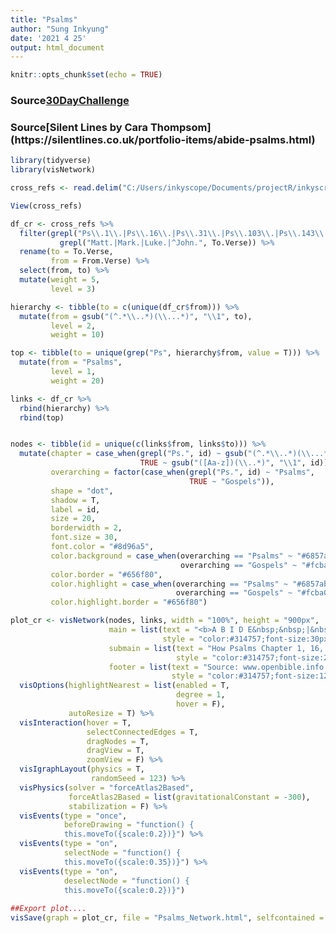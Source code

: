 ```yaml
---
title: "Psalms"
author: "Sung Inkyung"
date: '2021 4 25'
output: html_document
---
```


```r
knitr::opts_chunk$set(echo = TRUE)
```
### Source[30DayChallenge](https://github.com/cararthompson/30DayChartChallenge/blob/main/scripts/3.1_correlation.R)
### Source[Silent Lines by Cara Thompsom] (https://silentlines.co.uk/portfolio-items/abide-psalms.html)
```r
library(tidyverse)
library(visNetwork)
```


```r

cross_refs <- read.delim("C:/Users/inkyscope/Documents/projectR/inkyscroll/data/cross_references.txt")

View(cross_refs)

df_cr <- cross_refs %>% 
  filter(grepl("Ps\\.1\\.|Ps\\.16\\.|Ps\\.31\\.|Ps\\.103\\.|Ps\\.143\\.", From.Verse, fixed = F) &
           grepl("Matt.|Mark.|Luke.|^John.", To.Verse)) %>% 
  rename(to = To.Verse,
         from = From.Verse) %>% 
  select(from, to) %>% 
  mutate(weight = 5,
         level = 3)

hierarchy <- tibble(to = c(unique(df_cr$from))) %>% 
  mutate(from = gsub("(^.*\\..*)(\\...*)", "\\1", to),
         level = 2, 
         weight = 10)

top <- tibble(to = unique(grep("Ps", hierarchy$from, value = T))) %>%
  mutate(from = "Psalms",
         level = 1, 
         weight = 20)

links <- df_cr %>% 
  rbind(hierarchy) %>% 
  rbind(top)


nodes <- tibble(id = unique(c(links$from, links$to))) %>%
  mutate(chapter = case_when(grepl("Ps.", id) ~ gsub("(^.*\\..*)(\\...*)", "\\1", id),
                             TRUE ~ gsub("([Aa-z])(\\..*)", "\\1", id)),
         overarching = factor(case_when(grepl("Ps.", id) ~ "Psalms",
                                        TRUE ~ "Gospels")),
         shape = "dot",
         shadow = T,
         label = id,
         size = 20,
         borderwidth = 2, 
         font.size = 30,
         font.color = "#8d96a5",
         color.background = case_when(overarching == "Psalms" ~ "#6857ab",
                                      overarching == "Gospels" ~ "#fcba03"),
         color.border = "#656f80",
         color.highlight = case_when(overarching == "Psalms" ~ "#6857ab",
                                     overarching == "Gospels" ~ "#fcba03"),
         color.highlight.border = "#656f80")

plot_cr <- visNetwork(nodes, links, width = "100%", height = "900px",
                      main = list(text = "<b>A B I D E&nbsp;&nbsp;|&nbsp;&nbsp;&nbsp;April 2021<b>",
                                  style = "color:#314757;font-size:30px;font-face:bold; text-align:center;"),
                      submain = list(text = "How Psalms Chapter 1, 16, 31, 103, 143 and Gospels Network with Each Other",
                                     style = "color:#314757;font-size:24px;text-align:center;"),
                      footer = list(text = "Source: www.openbible.info | Graphic: Sung Inkyung | Credit: @carathompson",
                                    style = "color:#314757;font-size:12px;text-align:center;")) %>% 
  visOptions(highlightNearest = list(enabled = T, 
                                     degree = 1, 
                                     hover = F),
             autoResize = T) %>% 
  visInteraction(hover = T, 
                 selectConnectedEdges = T, 
                 dragNodes = T, 
                 dragView = T,
                 zoomView = F) %>% 
  visIgraphLayout(physics = T, 
                  randomSeed = 123) %>% 
  visPhysics(solver = "forceAtlas2Based",
             forceAtlas2Based = list(gravitationalConstant = -300),
             stabilization = F) %>% 
  visEvents(type = "once",
            beforeDrawing = "function() {
            this.moveTo({scale:0.2})}") %>% 
  visEvents(type = "on",
            selectNode = "function() {
            this.moveTo({scale:0.35})}") %>% 
  visEvents(type = "on",
            deselectNode = "function() {
            this.moveTo({scale:0.2})}")
                                      
##Export plot....
visSave(graph = plot_cr, file = "Psalms_Network.html", selfcontained = T)

```